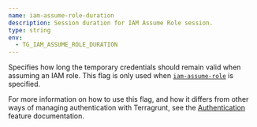 ```yaml
---
name: iam-assume-role-duration
description: Session duration for IAM Assume Role session.
type: string
env:
  - TG_IAM_ASSUME_ROLE_DURATION
---
```


Specifies how long the temporary credentials should remain valid when assuming an IAM role. This flag is only used when [`iam-assume-role`](/docs/reference/cli/commands/run#iam-assume-role) is specified.

For more information on how to use this flag, and how it differs from other ways of managing authentication with Terragrunt, see the [Authentication](/docs/features/authentication) feature documentation.
